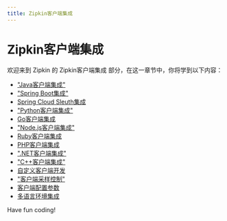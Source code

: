 ```yaml
---
title: Zipkin客户端集成
---
```


# Zipkin客户端集成

欢迎来到 Zipkin 的 Zipkin客户端集成 部分，在这一章节中，你将学到以下内容：

- ["Java客户端集成"](./0-java-client-integration.mdx)
- ["Spring Boot集成"](./1-spring-boot-integration.mdx)
- [Spring Cloud Sleuth集成](./2-spring-cloud-sleuth-integration.mdx)
- ["Python客户端集成"](./3-python-client-integration.mdx)
- [Go客户端集成](./4-go-client-integration.mdx)
- ["Node.js客户端集成"](./5-nodejs-client-integration.mdx)
- [Ruby客户端集成](./6-ruby-client-integration.mdx)
- [PHP客户端集成](./7-php-client-integration.mdx)
- [".NET客户端集成"](./8-net-client-integration.mdx)
- ["C++客户端集成"](./9-cpp-client-integration.mdx)
- [自定义客户端开发](./10-custom-client-development.mdx)
- ["客户端采样控制"](./11-client-sampling-control.mdx)
- [客户端配置参数](./12-client-configuration-parameters.mdx)
- [多语言环境集成](./13-multi-language-environment-integration.mdx)

Have fun coding!